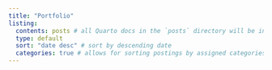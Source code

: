 ```yaml
---
title: "Portfolio"
listing: 
  contents: posts # all Quarto docs in the `posts` directory will be included on listing page
  type: default 
  sort: "date desc" # sort by descending date
  categories: true # allows for sorting postings by assigned categories 
---
```

